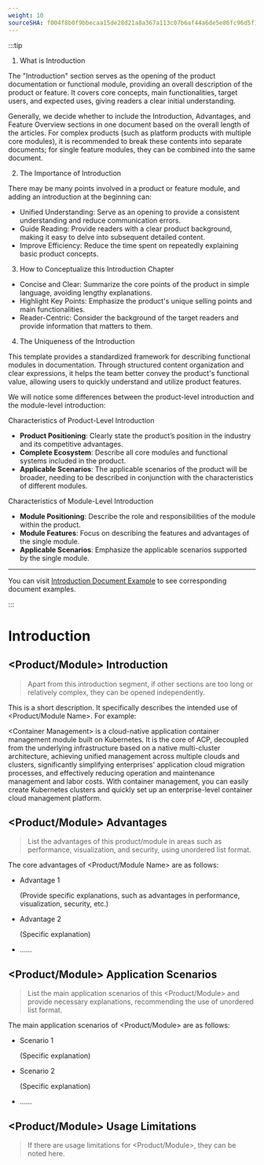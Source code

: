 ```yaml
---
weight: 10
sourceSHA: f004f8b0f9bbecaa15de28d21a8a367a113c07b6af44a6de5e86fc96d5f13741
---
```


:::tip

1. What is Introduction

The "Introduction" section serves as the opening of the product documentation or functional module, providing an overall description of the product or feature. It covers core concepts, main functionalities, target users, and expected uses, giving readers a clear initial understanding.

Generally, we decide whether to include the Introduction, Advantages, and Feature Overview sections in one document based on the overall length of the articles. For complex products (such as platform products with multiple core modules), it is recommended to break these contents into separate documents; for single feature modules, they can be combined into the same document.

2. The Importance of Introduction

There may be many points involved in a product or feature module, and adding an introduction at the beginning can:

- Unified Understanding: Serve as an opening to provide a consistent understanding and reduce communication errors.
- Guide Reading: Provide readers with a clear product background, making it easy to delve into subsequent detailed content.
- Improve Efficiency: Reduce the time spent on repeatedly explaining basic product concepts.

3. How to Conceptualize this Introduction Chapter

- Concise and Clear: Summarize the core points of the product in simple language, avoiding lengthy explanations.
- Highlight Key Points: Emphasize the product's unique selling points and main functionalities.
- Reader-Centric: Consider the background of the target readers and provide information that matters to them.

4. The Uniqueness of the Introduction

This template provides a standardized framework for describing functional modules in documentation. Through structured content organization and clear expressions, it helps the team better convey the product's functional value, allowing users to quickly understand and utilize product features.

We will notice some differences between the product-level introduction and the module-level introduction:

Characteristics of Product-Level Introduction

- **Product Positioning**: Clearly state the product’s position in the industry and its competitive advantages.
- **Complete Ecosystem**: Describe all core modules and functional systems included in the product.
- **Applicable Scenarios**: The applicable scenarios of the product will be broader, needing to be described in conjunction with the characteristics of different modules.

Characteristics of Module-Level Introduction

- **Module Positioning**: Describe the role and responsibilities of the module within the product.
- **Module Features**: Focus on describing the features and advantages of the single module.
- **Applicable Scenarios**: Emphasize the applicable scenarios supported by the single module.

---

You can visit [Introduction Document Example](https://product-doc-guide.alauda.cn/template/intro/example.html) to see corresponding document examples.

:::

# Introduction

## \<Product/Module> Introduction

> Apart from this introduction segment, if other sections are too long or relatively complex, they can be opened independently.

This is a short description. It specifically describes the intended use of \<Product/Module Name>. For example:

\<Container Management> is a cloud-native application container management module built on Kubernetes. It is the core of ACP, decoupled from the underlying infrastructure based on a native multi-cluster architecture, achieving unified management across multiple clouds and clusters, significantly simplifying enterprises' application cloud migration processes, and effectively reducing operation and maintenance management and labor costs. With container management, you can easily create Kubernetes clusters and quickly set up an enterprise-level container cloud management platform.

## \<Product/Module> Advantages

> List the advantages of this product/module in areas such as performance, visualization, and security, using unordered list format.

The core advantages of \<Product/Module Name> are as follows:

- Advantage 1

  (Provide specific explanations, such as advantages in performance, visualization, security, etc.)

- Advantage 2

  (Specific explanation)

- ......

## \<Product/Module> Application Scenarios

> List the main application scenarios of this \<Product/Module> and provide necessary explanations, recommending the use of unordered list format.

The main application scenarios of \<Product/Module> are as follows:

- Scenario 1

  (Specific explanation)

- Scenario 2

  (Specific explanation)

- ......

## \<Product/Module> Usage Limitations

> If there are usage limitations for \<Product/Module>, they can be noted here.
